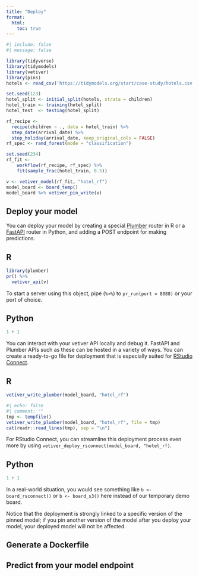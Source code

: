 ```yaml
---
title: "Deploy"
format:
  html:
    toc: true
---
```


```r
#| include: false
#| message: false

library(tidyverse)
library(tidymodels)
library(vetiver)
library(pins)
hotels <- read_csv('https://tidymodels.org/start/case-study/hotels.csv')

set.seed(123)
hotel_split <- initial_split(hotels, strata = children)
hotel_train <- training(hotel_split)
hotel_test  <- testing(hotel_split)

rf_recipe <- 
  recipe(children ~ ., data = hotel_train) %>% 
  step_date(arrival_date) %>% 
  step_holiday(arrival_date, keep_original_cols = FALSE)
rf_spec <- rand_forest(mode = "classification")

set.seed(234)
rf_fit <-
    workflow(rf_recipe, rf_spec) %>%
    fit(sample_frac(hotel_train, 0.5))

v <- vetiver_model(rf_fit, "hotel_rf")
model_board <- board_temp()
model_board %>% vetiver_pin_write(v)
```


## Deploy your model

You can deploy your model by creating a special [Plumber](https://www.rplumber.io/) router in R or a [FastAPI](https://fastapi.tiangolo.com/) router in Python, and adding a POST endpoint for making predictions.

::: panel-tabset

## R 

```r
library(plumber)
pr() %>%
  vetiver_api(v)
```

To start a server using this object, pipe (`%>%`) to `pr_run(port = 8088)` or your port of choice.

## Python

```python
1 + 1
```

:::

You can interact with your vetiver API locally and debug it. FastAPI and Plumber APIs such as these can be hosted in a variety of ways. You can create a ready-to-go file for deployment that is especially suited for [RStudio Connect](https://www.rstudio.com/products/connect/).

::: panel-tabset

## R 

```r
vetiver_write_plumber(model_board, "hotel_rf")
```

```r
#| echo: false
#| comment: ""
tmp <- tempfile()
vetiver_write_plumber(model_board, "hotel_rf", file = tmp)
cat(readr::read_lines(tmp), sep = "\n")
```

For RStudio Connect, you can streamline this deployment process even more by using `vetiver_deploy_rsconnect(model_board, "hotel_rf)`.

## Python

```python
1 + 1
```

:::

In a real-world situation, you would see something like `b <- board_rsconnect()` or `b <- board_s3()` here instead of our temporary demo board. 

::: callout-tip
Notice that the deployment is strongly linked to a specific version of the pinned model; if you pin another version of the model after you deploy your model, your deployed model will not be affected.
:::

## Generate a Dockerfile

## Predict from your model endpoint
